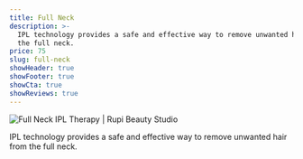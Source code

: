 ```yaml
---
title: Full Neck
description: >-
  IPL technology provides a safe and effective way to remove unwanted hair from
  the full neck.
price: 75
slug: full-neck
showHeader: true
showFooter: true
showCta: true
showReviews: true
---
```


![Full Neck IPL Therapy | Rupi Beauty Studio](/uploads/services/ipl-therapy.webp 'Full Neck IPL Therapy  | Rupi Beauty Studio')

IPL technology provides a safe and effective way to remove unwanted hair from the full neck.
